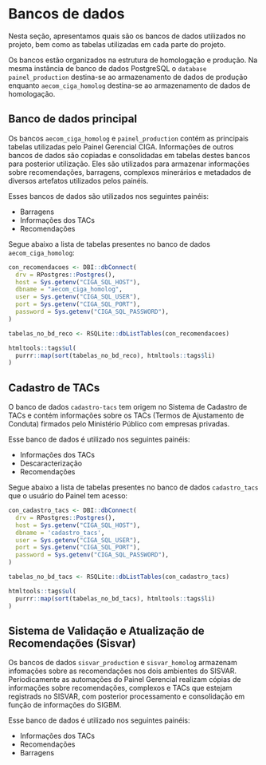 # Bancos de dados

Nesta seção, apresentamos quais são os bancos de dados utilizados no projeto, bem como as tabelas utilizadas em cada parte do projeto. 

Os bancos estão organizados na estrutura de homologação e produção. Na mesma instância de banco de dados PostgreSQL o `database` `painel_production` destina-se ao armazenamento de dados de produção enquanto `aecom_ciga_homolog` destina-se ao armazenamento de dados de homologação.

## Banco de dados principal

Os bancos `aecom_ciga_homolog` e `painel_production` contém as principais tabelas utilizadas pelo Painel Gerencial CIGA. Informações de outros bancos de dados são copiadas e consolidadas em tabelas destes bancos para posterior utilização. Eles são utilizados para armazenar informações sobre recomendações, barragens, complexos minerários e metadados de diversos artefatos utilizados pelos painéis.

Esses bancos de dados são utilizados nos seguintes painéis:

-   Barragens
-   Informações dos TACs
-   Recomendações

Segue abaixo a lista de tabelas presentes no banco de dados `aecom_ciga_homolog`:

```r
con_recomendacoes <- DBI::dbConnect(
  drv = RPostgres::Postgres(),
  host = Sys.getenv("CIGA_SQL_HOST"),
  dbname = "aecom_ciga_homolog",
  user = Sys.getenv("CIGA_SQL_USER"),
  port = Sys.getenv("CIGA_SQL_PORT"),
  password = Sys.getenv("CIGA_SQL_PASSWORD"),
)

tabelas_no_bd_reco <- RSQLite::dbListTables(con_recomendacoes)

htmltools::tags$ul(
  purrr::map(sort(tabelas_no_bd_reco), htmltools::tags$li)
)
```

## Cadastro de TACs

O banco de dados `cadastro-tacs` tem origem no Sistema de Cadastro de TACs e contém informações sobre os TACs (Termos de Ajustamento de Conduta) firmados pelo Ministério Público com empresas privadas.

Esse banco de dados é utilizado nos seguintes painéis:

-   Informações dos TACs
-   Descaracterização
-   Recomendações

Segue abaixo a lista de tabelas presentes no banco de dados `cadastro_tacs` que o usuário do Painel tem acesso:

```r
con_cadastro_tacs <- DBI::dbConnect(
  drv = RPostgres::Postgres(),
  host = Sys.getenv("CIGA_SQL_HOST"),
  dbname = 'cadastro_tacs',
  user = Sys.getenv("CIGA_SQL_USER"),
  port = Sys.getenv("CIGA_SQL_PORT"),
  password = Sys.getenv("CIGA_SQL_PASSWORD"),
)

tabelas_no_bd_tacs <- RSQLite::dbListTables(con_cadastro_tacs)

htmltools::tags$ul(
  purrr::map(sort(tabelas_no_bd_tacs), htmltools::tags$li)
)
```

## Sistema de Validação e Atualização de Recomendações (Sisvar)

Os bancos de dados `sisvar_production` e `sisvar_homolog` armazenam infomações sobre as recomendações nos dois ambientes do SISVAR. Periodicamente as automações do Painel Gerencial realizam cópias de informações sobre recomendações, complexos e TACs que estejam registrads no SISVAR, com posterior processamento e consolidação em função de informações do SIGBM.

Esse banco de dados é utilizado nos seguintes painéis:

-   Informações dos TACs
-   Recomendações
-   Barragens

